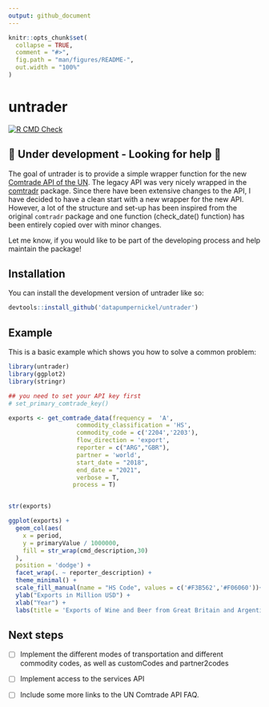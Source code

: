 ```yaml
---
output: github_document
---
```


<!-- README.md is generated from README.Rmd. Please edit that file -->

```r
knitr::opts_chunk$set(
  collapse = TRUE,
  comment = "#>",
  fig.path = "man/figures/README-",
  out.width = "100%"
)
```

# untrader

<!-- badges: start -->
[![R CMD Check](https://github.com/datapumpernickel/untrader/actions/workflows/R-CMD-check.yaml/badge.svg)](https://github.com/datapumpernickel/untrader/actions/workflows/R-CMD-check.yaml)
<!-- badges: end -->

## 🚧 Under development - Looking for help 🤗

The goal of untrader is to provide a simple wrapper function for the new [Comtrade API of the UN](https://comtradeplus.un.org/). The legacy API was very nicely wrapped in the [comtradr](https://github.com/ropensci/comtradr) package. Since there have been extensive changes to the API, I have decided to have a clean start with a new wrapper for the new API. However, a lot of the structure and set-up has been inspired from the original `comtradr` package and one function (check_date() function) has been entirely copied over with minor changes. 

Let me know, if you would like to be part of the developing process and help maintain the package!




## Installation

You can install the development version of untrader like so:

``` r
devtools::install_github('datapumpernickel/untrader')
```

## Example

This is a basic example which shows you how to solve a common problem:

```r
library(untrader)
library(ggplot2)
library(stringr)

## you need to set your API key first
# set_primary_comtrade_key()

exports <- get_comtrade_data(frequency =  'A',
                   commodity_classification = 'HS',
                   commodity_code = c('2204','2203'),
                   flow_direction = 'export',
                   reporter = c("ARG","GBR"),
                   partner = 'world',
                   start_date = "2018",
                   end_date = "2021",
                   verbose = T,
                  process = T)


str(exports)

ggplot(exports) +
  geom_col(aes(
    x = period,
    y = primaryValue / 1000000,
    fill = str_wrap(cmd_description,30)
  ),
  position = 'dodge') +
  facet_wrap(. ~ reporter_description) +
  theme_minimal() +
  scale_fill_manual(name = "HS Code", values = c('#F3B562','#F06060'))+
  ylab("Exports in Million USD") +
  xlab("Year") +
  labs(title = 'Exports of Wine and Beer from Great Britain and Argentina')
```


## Next steps

- [ ] Implement the different modes of transportation and different commodity codes, as well as customCodes and partner2codes

- [ ] Implement access to the services API

- [ ] Include some more links to the UN Comtrade API FAQ. 
